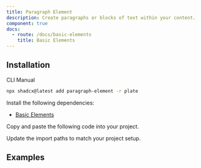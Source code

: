 ```yaml
---
title: Paragraph Element
description: Create paragraphs or blocks of text within your content.
component: true
docs:
  - route: /docs/basic-elements
    title: Basic Elements
---
```


## Installation

<Tabs defaultValue="cli">

<TabsList>
<TabsTrigger value="cli">CLI</TabsTrigger>
<TabsTrigger value="manual">Manual</TabsTrigger>
</TabsList>
<TabsContent value="cli">

```bash
npx shadcx@latest add paragraph-element -r plate
```

</TabsContent>

<TabsContent value="manual">

<Steps>

<Step>

Install the following dependencies:

- [Basic Elements](/docs/basic-elements)

</Step>

<Step>

Copy and paste the following code into your project.

</Step>

<ComponentSource name="paragraph-element" />

<Step>

Update the import paths to match your project setup.

</Step>

</Steps>

</TabsContent>

</Tabs>

## Examples

<ComponentPreview name="playground-demo" id="basicnodes" />

<ComponentSource src="../../templates/plate-playground-template/src/components/plate-editor.tsx" />
